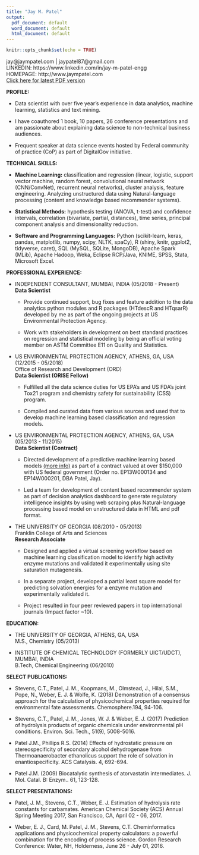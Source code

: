 ```yaml
---
title: "Jay M. Patel"
output:
  pdf_document: default
  word_document: default
  html_document: default
---
```


```r
knitr::opts_chunk$set(echo = TRUE)
```

jay@jaympatel.com | jaypatel87@gmail.com  
LINKEDIN: https://www.linkedin.com/in/jay-m-patel-engg  
HOMEPAGE: http://www.jaympatel.com  
[Click here for latest PDF version](http://www.jaympatel.com/pages/CV.pdf)
  
**PROFILE:**  

- Data scientist with over five year's experience in data analytics, machine learning, statistics and text mining.  
  
- I have coauthored 1 book, 10 papers, 26 conference presentations and am passionate about explaining data science to non-technical business audiences. 
  
- Frequent speaker at data science events hosted by Federal community of practice (CoP) as part of DigitalGov initiative.  

**TECHNICAL SKILLS:**  

- **Machine Learning:** classification and regression (linear, logistic, support vector machine, random forest, convolutional neural network (CNN/ConvNet), recurrent neural networks), cluster analysis, feature engineering. Analyzing unstructured data using Natural-language processing (content and knowledge based recommender systems).
  
- **Statistical Methods:** hypothesis testing (ANOVA, t-test) and confidence intervals, correlation (bivariate, partial, distances), time series, principal component analysis and dimensionality reduction.
  
- **Software and Programming Languages:** Python (scikit-learn, keras, pandas, matplotlib, numpy, scipy, NLTK, spaCy), R (shiny, knitr, ggplot2, tidyverse, caret), SQL (MySQL, SQLite, MongoDB), Apache Spark (MLib), Apache Hadoop, Weka, Eclipse RCP/Java, KNIME, SPSS, Stata, Microsoft Excel.
  
**PROFESSIONAL EXPERIENCE:**  

- INDEPENDENT CONSULTANT, MUMBAI, INDIA \hfill (05/2018 - Present)  
**Data Scientist**  

    + Provide continued support, bug fixes and feature addition to the data analytics python modules and R packages (HTdescR and HTqsarR) developed by me as part of the ongoing projects at US Environmental Protection Agency.  
    
    + Work with stakeholders in development on best standard practices on regression and statistical modeling by being an official voting member on ASTM Committee E11 on Quality and Statistics.  
   
- US ENVIRONMENTAL PROTECTION AGENCY, ATHENS, GA, USA \hfill (12/2015 - 05/2018)      
Office of Research and Development (ORD)  
**Data Scientist (ORISE Fellow)**  

    + Fulfilled all the data science duties for US EPA's and US FDA's joint Tox21 program and chemistry safety for sustainability (CSS) program.
  
    + Compiled and curated data from various sources and used that to develop machine learning based classification and regression models.
  
  
- US ENVIRONMENTAL PROTECTION AGENCY, ATHENS, GA, USA \hfill (05/2013 - 11/2015)    
**Data Scientist (Contract)**  

    + Directed development of a predictive machine learning based models [(more info)](http://www.jaympatel.com/assets/DoD_SERDP_case_study.pdf) as part of a contract valued at over $150,000 with US federal government (Order no. EP13W000134 and EP14W000201, DBA Patel, Jay).
  
    + Led a team for development of content based recommender system as part of decision analytics dashboard to generate regulatory intelligence insights by using web scraping plus Natural-language processing based model on unstructured data in HTML and pdf format.
  
- THE UNIVERSITY OF GEORGIA \hfill (08/2010 - 05/2013)      
Franklin College of Arts and Sciences  
**Research Associate**  

    + Designed and applied a virtual screening workflow based on machine learning classification model to identify high activity enzyme mutations and validated it experimentally using site saturation mutagenesis.
  
    + In a separate project, developed a partial least square model for predicting solvation energies for a enzyme mutation and experimentally validated it.
  
    + Project resulted in four peer reviewed papers in top international journals (Impact factor ~10).
  
**EDUCATION:**  

- THE UNIVERSITY OF GEORGIA, ATHENS, GA, USA  					
M.S., Chemistry \hfill (05/2013)        
  
- INSTITUTE OF CHEMICAL TECHNOLOGY (FORMERLY UICT/UDCT), MUMBAI, INDIA	 
B.Tech, Chemical Engineering \hfill (06/2010)    
  
**SELECT PUBLICATIONS:**  

- Stevens, C.T., Patel, J. M., Koopmans, M., Olmstead, J., Hilal, S.M., Pope, N., Weber, E. J. & Wolfe, K. (2018) Demonstration of a consensus approach for the calculation of physicochemical properties required for environmental fate assessments. Chemosphere.194, 94-106. 
  
- Stevens, C.T., Patel, J. M., Jones, W. J. & Weber, E. J. (2017) Prediction of hydrolysis products of organic chemicals under environmental pH conditions. Environ. Sci. Tech., 51(9), 5008-5016.  
  
- Patel J.M., Phillips R.S. (2014) Effects of hydrostatic pressure on stereospecificity of secondary alcohol dehydrogenase from Thermoanaerobacter ethanolicus support the role of solvation in enantiospecificity. ACS Catalysis. 4, 692-694.  

- Patel J.M. (2009) Biocatalytic synthesis of atorvastatin intermediates. J. Mol. Catal. B: Enzym.. 61, 123-128.  

**SELECT PRESENTATIONS:**  

- Patel, J. M., Stevens, C.T., Weber, E. J. Estimation of hydrolysis rate constants for carbamates. American Chemical Society (ACS) Annual Spring Meeting 2017, San Francisco, CA, April 02 - 06, 2017.  

- Weber, E. J., Card, M. Patel, J. M., Stevens, C.T. Cheminformatics applications and physicochemical property calculators: a powerful combination for the encoding of process science. Gordon Research Conference: Water, NH, Holderness, June 26 - July 01, 2016.  
